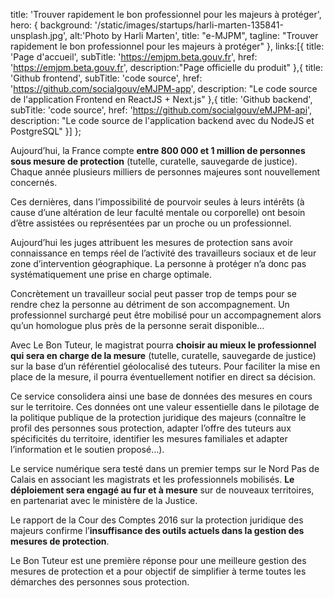 

  title: 'Trouver rapidement le bon professionnel pour les majeurs à protéger',
  hero: {
    background: '/static/images/startups/harli-marten-135841-unsplash.jpg',
    alt:'Photo by Harli Marten',
    title: "e-MJPM",
    tagline: "Trouver rapidement le bon professionnel pour les majeurs à protéger"
  },
  links:[{
    title: 'Page d\'accueil',
    subTitle: 'https://emjpm.beta.gouv.fr',
    href: 'https://emjpm.beta.gouv.fr',
    description:"Page officielle du produit"
  },{
    title: 'Github frontend',
    subTitle: 'code source',
    href: 'https://github.com/socialgouv/eMJPM-app',
    description: "Le code source de l'application Frontend en ReactJS + Next.js"
  },{
    title: 'Github backend',
    subTitle: 'code source',
    href: 'https://github.com/socialgouv/eMJPM-api',
    description: "Le code source de l'application backend avec du NodeJS et PostgreSQL"
  }]
};

<LayoutArticle meta={meta} footer={footer}>

Aujourd’hui, la France compte **entre 800 000 et 1 million de personnes sous mesure de protection** (tutelle, curatelle, sauvegarde de justice). Chaque année plusieurs milliers de personnes majeures sont nouvellement concernés.

Ces dernières, dans l’impossibilité de pourvoir seules à leurs intérêts (à cause d’une altération de leur faculté mentale ou corporelle) ont besoin d’être assistées ou représentées par un proche ou un professionnel.

Aujourd’hui les juges attribuent les mesures de protection sans avoir connaissance en temps réel de l’activité des travailleurs sociaux et de leur zone d’intervention géographique. La personne à protéger n’a donc pas systématiquement une prise en charge optimale.

Concrètement un travailleur social peut passer trop de temps pour se rendre chez la personne au détriment de son accompagnement. Un professionnel surchargé peut être mobilisé pour un accompagnement alors qu’un homologue plus près de la personne serait disponible…

Avec Le Bon Tuteur, le magistrat pourra **choisir au mieux le professionnel qui sera en charge de la mesure** (tutelle, curatelle, sauvegarde de justice) sur la base d’un référentiel géolocalisé des tuteurs. Pour faciliter la mise en place de la mesure, il pourra éventuellement notifier en direct sa décision.

Ce service consolidera ainsi une base de données des mesures en cours sur le territoire. Ces données ont une valeur essentielle dans le pilotage de la politique publique de la protection juridique des majeurs (connaître le profil des personnes sous protection, adapter l’offre des tuteurs aux spécificités du territoire, identifier les mesures familiales et adapter l’information et le soutien proposé…).

Le service numérique sera testé dans un premier temps sur le Nord Pas de Calais en associant les magistrats et les professionnels mobilisés. **Le déploiement sera engagé au fur et à mesure** sur de nouveaux territoires, en partenariat avec le ministère de la Justice.

Le rapport de la Cour des Comptes 2016 sur la protection juridique des majeurs confirme l’**insuffisance des outils actuels dans la gestion des mesures de protection**.

Le Bon Tuteur est une première réponse pour une meilleure gestion des mesures de protection et a pour objectif de simplifier à terme toutes les démarches des personnes sous protection.


<StartupMembers startup="e-mjpm"/>

</LayoutArticle>
